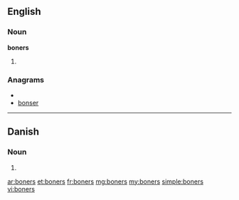 ==English==

===Noun===
'''boners'''

# {{plural of|[[boner]]}}

===Anagrams===
* {{alphagram|benors}}
* [[bonser#English|bonser]]


----

==Danish==

===Noun===
{{infl|da|noun form|g=c}}

# {{form of|genitive plural indefinite|bon|lang=da}}

[[ar:boners]]
[[et:boners]]
[[fr:boners]]
[[mg:boners]]
[[my:boners]]
[[simple:boners]]
[[vi:boners]]